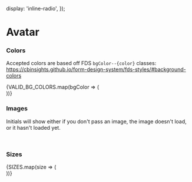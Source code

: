 

  display: 'inline-radio',
});

<Meta title="Media|Avatar" decorators={[withKnobs]} component={Avatar} />

# Avatar

<Story name="Knobs">
  <Avatar
    bgColor={options('bgColor', arrayToOptions(VALID_BG_COLORS), undefined, {
      display: 'inline-radio',
    })}
    size={options('size', arrayToOptions(SIZES), undefined, {
      display: 'inline-radio',
    })}
    name={text('name', 'Samuel Jackson')}
    imgUrl={text('imgUrl', undefined)}
  />
</Story>

<Props of={Avatar} />

### Colors
Accepted colors are based off FDS `bgColor--{color}` classes: https://cbinsights.github.io/form-design-system/fds-styles/#background-colors

<Preview>
  <Story name="Colors">
    <div className="display--inlineFlex margin--all" style={{ flexWrap: 'wrap' }}>
      <div className="margin--right--half margin--bottom--half">
        <Avatar name="default" />
      </div>
      {VALID_BG_COLORS.map(bgColor => (
        <div className="margin--right--half margin--bottom--half">
          <Avatar name={`${bgColor.slice(0,1)} ${bgColor.slice(1,2)}`} bgColor={bgColor} />
        </div>
      ))}
      <br />
    </div>
  </Story>
</Preview>

### Images
Initials will show either if you don't pass an image, the image doesn't load, or it hasn't loaded yet.

<Preview>
  <Story name="Variations">
    <div className="display--inlineFlex margin--all" style={{ flexWrap: 'wrap' }}>
      <div className="margin--right--half margin--bottom--half">
        <Avatar name="Hello Impecable" imgUrl="http://placeimg.com/80/81/animals" />
      </div>
      <div className="margin--right--half margin--bottom--half">
        <Avatar name="Hello Impecable" imgUrl="invalid url" />
      </div>
      <br />
    </div>
  </Story>
</Preview>

### Sizes

<Preview>
  <Story name="Sizes">
    <div className="display--inlineFlex margin--all" style={{ flexWrap: 'wrap' }}>
      {SIZES.map(size => (
        <div className="margin--right--half margin--bottom--half">
          <Avatar name="Hello Impecable " size={size} />
        </div>
      ))}
      <br />
    </div>
  </Story>
</Preview>